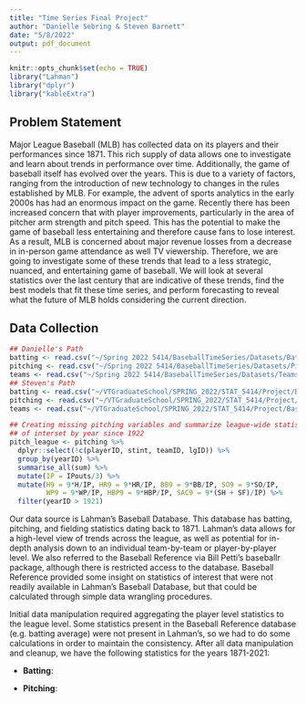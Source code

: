```yaml
---
title: "Time Series Final Project"
author: "Danielle Sebring & Steven Barnett"
date: "5/8/2022"
output: pdf_document
---
```


```r
knitr::opts_chunk$set(echo = TRUE)
library("Lahman")
library("dplyr")
library("kableExtra")
```

## Problem Statement

Major League Baseball (MLB) has collected data on its players and their performances since 1871. This rich supply of data allows one to investigate and learn about trends in performance over time. Additionally, the game of baseball itself has evolved over the years. This is due to a variety of factors, ranging from the introduction of new technology to changes in the rules established by MLB. For example, the advent of sports analytics in the early 2000s has had an enormous impact on the game. Recently there has been increased concern that with player improvements, particularly in the area of pitcher arm strength and pitch speed. This has the potential to make the game of baseball less entertaining and therefore cause fans to lose interest. As a result, MLB is concerned about major revenue losses from a decrease in in-person game attendance as well TV viewership. Therefore, we are going to investigate some of these trends that lead to a less strategic, nuanced, and entertaining game of baseball. We will look at several statistics over the last century that are indicative of these trends, find the best models that fit these time series, and perform forecasting to reveal what the future of MLB holds considering the current direction.

## Data Collection

```r
## Danielle's Path
batting <- read.csv("~/Spring 2022 5414/BaseballTimeSeries/Datasets/Batting.csv")
pitching <- read.csv("~/Spring 2022 5414/BaseballTimeSeries/Datasets/Pitching.csv")
teams <- read.csv("~/Spring 2022 5414/BaseballTimeSeries/Datasets/Teams.csv")
## Steven's Path
batting <- read.csv("~/VTGraduateSchool/SPRING_2022/STAT_5414/Project/BaseballTimeSeries/Datasets/Batting.csv")
pitching <- read.csv("~/VTGraduateSchool/SPRING_2022/STAT_5414/Project/BaseballTimeSeries/Datasets/Pitching.csv")
teams <- read.csv("~/VTGraduateSchool/SPRING_2022/STAT_5414/Project/BaseballTimeSeries/Datasets/Teams.csv")

## Creating missing pitching variables and summarize league-wide statistics 
## of interset by year since 1922
pitch_league <- pitching %>% 
  dplyr::select(!c(playerID, stint, teamID, lgID)) %>%
  group_by(yearID) %>% 
  summarise_all(sum) %>%
  mutate(IP = IPouts/3) %>%
  mutate(H9 = 9*H/IP, HR9 = 9*HR/IP, BB9 = 9*BB/IP, SO9 = 9*SO/IP, 
         WP9 = 9*WP/IP, HBP9 = 9*HBP/IP, SAC9 = 9*(SH + SF)/IP) %>%
  filter(yearID > 1921)
```

Our data source is Lahman's Baseball Database. This database has batting, pitching, and fielding statistics dating back to 1871. Lahman's data allows for a high-level view of trends across the league, as well as potential for in-depth analysis down to an individual team-by-team or player-by-player level. We also referred to the Baseball Reference via Bill Petti's baseballr package, although there is restricted access to the database. Baseball Reference provided some insight on statistics of interest that were not readily available in Lahman's Baseball Database, but that could be calculated through simple data wrangling procedures.

Initial data manipulation required aggregating the player level statistics to the league level. Some statistics present in the Baseball Reference database (e.g. batting average) were not present in Lahman's, so we had to do some calculations in order to maintain the consistency. After all data manipulation and cleanup, we have the following statistics for the years 1871-2021:
\newpage

* **Batting**:

\begin{center}
```r
bat.names <- c("Player ID","Year", "Player Stint (Order of Appearance in a Season", "Team ID", "League ID", "Games", "At Bats", "Runs", "Hits", "Doubles", "Triples", "Homeruns", "Runs Batted In", "Stolen Bases", "Caught Stealing", "Base on Balls (Walks)", "Strikeouts", "Intentional Base on Balls (Intentional Walks)", "Hit By Pitch", "Sacrifice Hits", "Sacrifice Flies", "Grounded into Double Plays", "Batting Average", "Plate Appearances", "Singles", "On Base Percentage", "Total Bases", "Slugging Percentage", "On Base + Slugging Percentage", "Runs per Game")
batting.names <- data.frame(matrix(c(names(bat),bat.names),ncol = 2,byrow = F))
colnames(batting.names) <- c("Code","Definition")
kable(batting.names)
```
\end{center} 
\newpage

* **Pitching**:
  
\begin{center}
```r
pitch.names <- c("Player ID","Year", "Player Stint (Order of Appearance in a Season", "Team ID", "League ID", "Wins", "Losses", "Games", "Games Started", "Complete Games", "Shutouts", "Saves", "Outs Pitched", "Hits", "Earned Runs", "Homeruns", "Base on Balls (Walks)", "Strikeouts", "Opponent's Batting Average", "Earned Run Average", "Intentional Base on Balls (Intentional Walks)", "Wild Pitches", "Batters Hit by Pitch", "Balks", "Batters Faced by Pitcher", "Games Finished", "Runs Allowed", "Sacrifice Hits by Opposing Batters", "Sacrifice Flies by Opposing Batters", "Grounded into Double Plays by Opposing Batters", "Runs Allowed per Game", "Win Loss Percentage", "Innings Pitched", "Walks and Hits per Innings Pitched", "Hits per 9 Innings", "Homeruns per 9 Innings", "Base on Balls (Walks) per 9 Innings", "Strikeouts per 9 Innings", "Strikeout to Walk Ratio")
pitching.names <- data.frame(matrix(c(names(pitch),pitch.names),ncol = 2,byrow = F))
colnames(pitching.names) <- c("Code","Definition")
kable(pitching.names)
```
\end{center} 
\newpage